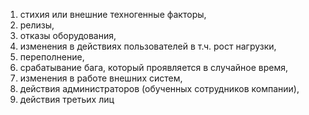 1. стихия или внешние техногенные факторы,
1. релизы,
1. отказы оборудования,
1. изменения в действиях пользователей в т.ч. рост нагрузки,
1. переполнение,
1. срабатывание бага, который проявляется в случайное время,
1. изменения в работе внешних систем,
1. действия администраторов (обученных сотрудников компании),
1. действия третьих лиц
